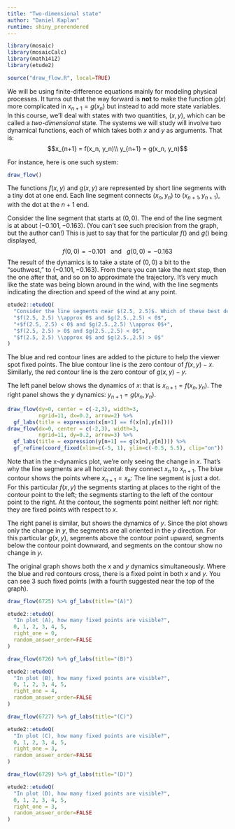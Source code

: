 ```yaml
---
title: "Two-dimensional state"
author: "Daniel Kaplan"
runtime: shiny_prerendered
---
```



```r
library(mosaic)
library(mosaicCalc)
library(math141Z)
library(etude2)
```

```r
source("draw_flow.R", local=TRUE)

```

We will be using finite-difference equations mainly for modeling physical processes. It turns out that the way forward is **not** to make the function $g(x)$ more complicated in $x_{n+1} = g(x_n)$ but instead to add more state variables. In this course, we'll deal with states with two quantities, $(x, y)$, which can be called a *two-dimensional* state. The systems we will study will involve two dynamical functions, each of which takes both $x$ and $y$ as arguments. That is:
$$x_{n+1} = f(x_n, y_n)\\
y_{n+1} = g(x_n, y_n)$$

For instance, here is one such system:
```r
draw_flow()
```
The functions $f(x,y)$ and $g(x,y)$ are represented by short line segments with a tiny dot at one end. Each line segment connects $(x_n, y_n)$ to $(x_{n+1}, y_{n+1})$, with the dot at the $n+1$ end. 

Consider the line segment that starts at $(0,0)$. The end of the line segment is at about $(-0.101, -0.163)$. (You can't see such precision from the graph, but the author can!) This is just to say that for the particular $f()$ and $g()$ being displayed, $$f(0, 0) = -0.101\ \ \ \mbox{and}\ \ \ g(0,0) = -0.163$$ The result of the dynamics is to take a state of $(0,0)$ a bit to the "southwest," to $(-0.101, -0.163)$. From there you can take the next step, then the one after that, and so on to approximate the trajectory. It's very much like the state was being blown around in the wind, with the line segments indicating the direction and speed of the wind at any point.

```r
etude2::etudeQ(
  "Consider the line segments near $(2.5, 2.5)$. Which of these best describes the functions at that point?",
  "$f(2.5, 2.5) \\approx 0$ and $g(2.5.,2.5) < 0$",
  "+$f(2.5, 2.5) < 0$ and $g(2.5.,2.5) \\approx 0$+",
  "$f(2.5, 2.5) > 0$ and $g(2.5.,2.5) < 0$",
  "$f(2.5, 2.5) \\approx 0$ and $g(2.5.,2.5) > 0$"
)
```

The blue and red contour lines are added to the picture to help the viewer spot fixed points. The blue contour line is the zero contour of $f(x,y) - x$. Similarly, the red contour line is the zero contour of $g(x,y) - y$.

The left panel below shows the dynamics of $x$: that is $x_{n+1} = f(x_n,y_n)$. The right panel shows the $y$ dynamics: $y_{n+1} = g(x_n,y_n)$.

```r
draw_flow(dy=0, center = c(-2,3), width=3, 
          ngrid=11, dx=0.2, arrow=2) %>%
  gf_labs(title = expression(x[n+1] == f(x[n],y[n])))  
draw_flow(dx=0, center = c(-2,3), width=3, 
          ngrid=11, dy=0.2, arrow=3) %>%
  gf_labs(title = expression(y[n+1] == g(x[n],y[n]))) %>%
  gf_refine(coord_fixed(xlim=c(-5, 1), ylim=c(-0.5, 5.5), clip="on"))
```

Note that in the x-dynamics plot, we're only seeing the change in $x$. That's why the line segments are all horizontal: they connect $x_n$ to $x_{n+1}$. The blue contour shows the points where $x_{n+1} = x_n$: The line segment is just a dot. For this particular $f(x,y)$ the segments starting at places to the right of the contour point to the left; the segments starting to the left of the contour point to the right. At the contour, the segments point neither left nor right: they are fixed points with respect to $x$. 

The right panel is similar, but shows the dynamics of $y$. Since the plot shows only the change in $y$, the segments are all oriented in the $y$ direction. For this particular $g(x,y)$, segments above the contour point upward, segments below the contour point downward, and segments on the contour show no change in $y$.

The original graph shows both the $x$ and $y$ dynamics simultaneously. Where the blue and red contours cross, there is a fixed point in both $x$ and $y$. You can see 3 such fixed points (with a fourth suggested near the top of the graph). 



```r
draw_flow(6725) %>% gf_labs(title="(A)")
```
```r
etude2::etudeQ(
  "In plot (A), how many fixed points are visible?",
  0, 1, 2, 3, 4, 5, 
  right_one = 0,
  random_answer_order=FALSE
)
```

```r
draw_flow(6726) %>% gf_labs(title="(B)")
```

```r
etude2::etudeQ(
  "In plot (B), how many fixed points are visible?",
  0, 1, 2, 3, 4, 5, 
  right_one = 4,
  random_answer_order=FALSE
)
```

```r
draw_flow(6727) %>% gf_labs(title="(C)")
```

```r
etude2::etudeQ(
  "In plot (C), how many fixed points are visible?",
  0, 1, 2, 3, 4, 5, 
  right_one = 3,
  random_answer_order=FALSE
)
```

```r
draw_flow(6729) %>% gf_labs(title="(D)")
```

```r
etude2::etudeQ(
  "In plot (D), how many fixed points are visible?",
  0, 1, 2, 3, 4, 5,
  right_one = 3,
  random_answer_order=FALSE
)
```




